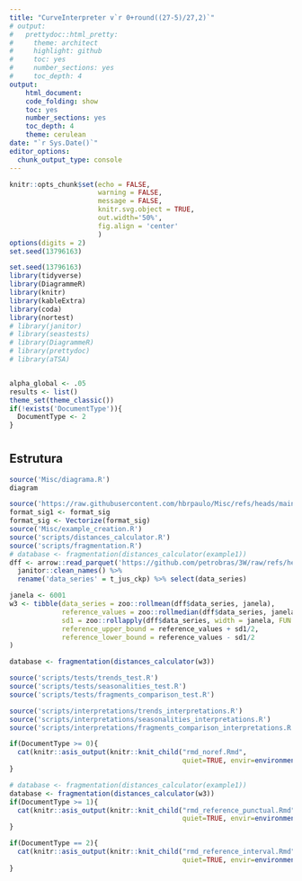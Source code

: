 ```yaml
---
title: "CurveInterpreter v`r 0+round((27-5)/27,2)`"
# output:
#   prettydoc::html_pretty:
#     theme: architect
#     highlight: github
#     toc: yes
#     number_sections: yes
#     toc_depth: 4
output:
    html_document:
    code_folding: show
    toc: yes
    number_sections: yes
    toc_depth: 4
    theme: cerulean
date: "`r Sys.Date()`"
editor_options: 
  chunk_output_type: console
---
```


```r
knitr::opts_chunk$set(echo = FALSE,
                      warning = FALSE,
                      message = FALSE,
                      knitr.svg.object = TRUE, 
                      out.width='50%',
                      fig.align = 'center'
                      )
options(digits = 2)
set.seed(13796163)
```

```r
set.seed(13796163)
library(tidyverse)
library(DiagrammeR)
library(knitr)
library(kableExtra)
library(coda)
library(nortest)
# library(janitor)
# library(seastests)
# library(DiagrammeR)
# library(prettydoc)
# library(aTSA)


alpha_global <- .05
results <- list()
theme_set(theme_classic())
if(!exists('DocumentType')){
  DocumentType <- 2
}
```

# {.tabset .tabset-fade .tabset-pills}

## Estrutura

```r
source('Misc/diagrama.R')
diagram
```

```r
source('https://raw.githubusercontent.com/hbrpaulo/Misc/refs/heads/main/format_sig.R')
format_sig1 <- format_sig
format_sig <- Vectorize(format_sig)
source('Misc/example_creation.R')
source('scripts/distances_calculator.R')
source('scripts/fragmentation.R')
# database <- fragmentation(distances_calculator(example1))
dff <- arrow::read_parquet('https://github.com/petrobras/3W/raw/refs/heads/main/dataset/0/WELL-00001_20170201010207.parquet') %>% 
  janitor::clean_names() %>% 
  rename('data_series' = t_jus_ckp) %>% select(data_series)
```


```r
janela <- 6001
w3 <- tibble(data_series = zoo::rollmean(dff$data_series, janela),
             reference_values = zoo::rollmedian(dff$data_series, janela),
             sd1 = zoo::rollapply(dff$data_series, width = janela, FUN = sd),
             reference_upper_bound = reference_values + sd1/2,
             reference_lower_bound = reference_values - sd1/2
)
```

```r
database <- fragmentation(distances_calculator(w3))
```

```r
source('scripts/tests/trends_test.R')
source('scripts/tests/seasonalities_test.R')
source('scripts/tests/fragments_comparison_test.R')
```

```r
source('scripts/interpretations/trends_interpretations.R')
source('scripts/interpretations/seasonalities_interpretations.R')
source('scripts/interpretations/fragments_comparison_interpretations.R')
```


```r
if(DocumentType >= 0){
  cat(knitr::asis_output(knitr::knit_child("rmd_noref.Rmd", 
                                           quiet=TRUE, envir=environment())))
}
```

```r
# database <- fragmentation(distances_calculator(example1))
database <- fragmentation(distances_calculator(w3))
if(DocumentType >= 1){
  cat(knitr::asis_output(knitr::knit_child("rmd_reference_punctual.Rmd",
                                           quiet=TRUE, envir=environment())))
}
```

```r
if(DocumentType == 2){
  cat(knitr::asis_output(knitr::knit_child("rmd_reference_interval.Rmd",
                                           quiet=TRUE, envir=environment())))
}
```
